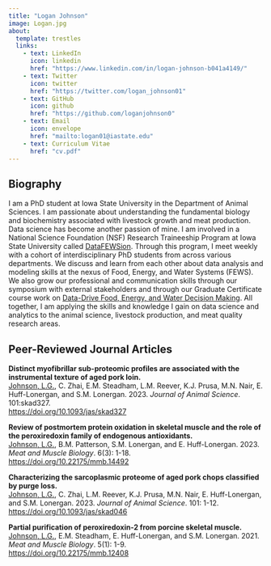 ```yaml
---
title: "Logan Johnson"
image: Logan.jpg
about:
  template: trestles
  links: 
    - text: LinkedIn
      icon: linkedin
      href: "https://www.linkedin.com/in/logan-johnson-b041a4149/"
    - text: Twitter
      icon: twitter
      href: "https://twitter.com/logan_johnson01"
    - text: GitHub
      icon: github
      href: "https://github.com/loganjohnson0"
    - text: Email
      icon: envelope
      href: "mailto:logan01@iastate.edu"
    - text: Curriculum Vitae
      href: "cv.pdf"
---
```


::: column-page
## Biography

I am a PhD student at Iowa State University in the Department of Animal Sciences. I am passionate about understanding the fundamental biology and biochemistry associated with livestock growth and meat production. Data science has become another passion of mine. I am involved in a National Science Foundation (NSF) Research Traineeship Program at Iowa State University called [DataFEWSion](https://datafewsion.iastate.edu). Through this program, I meet weekly with a cohort of interdisciplinary PhD students from across various departments. We discuss and learn from each other about data analysis and modeling skills at the nexus of Food, Energy, and Water Systems (FEWS). We also grow our professional and communication skills through our symposium with external stakeholders and through our Graduate Certificate course work on [Data-Drive Food, Energy, and Water Decision Making](https://datafewsion.iastate.edu/2468-2/). All together, I am applying the skills and knowledge I gain on data science and analytics to the animal science, livestock production, and meat quality research areas.

## Peer-Reviewed Journal Articles

**Distinct myofibrillar sub-proteomic profiles are associated with the instrumental texture of aged pork loin.**<br><u>Johnson, L.G.</u>, C. Zhai, E.M. Steadham, L.M. Reever, K.J. Prusa, M.N. Nair, E. Huff-Lonergan, and S.M. Lonergan. 2023. <em>Journal of Animal Science</em>. 101:skad327. <br><https://doi.org/10.1093/jas/skad327>

**Review of postmortem protein oxidation in skeletal muscle and the role of the peroxiredoxin family of endogenous antioxidants.** <br><u>Johnson, L.G.</u>, B.M. Patterson, S.M. Lonergan, and E. Huff-Lonergan. 2023. <em>Meat and Muscle Biology</em>. 6(3): 1-18.<br><https://doi.org/10.22175/mmb.14492>

**Characterizing the sarcoplasmic proteome of aged pork chops classified by purge loss.** <br><u>Johnson, L.G.</u>, C. Zhai, L.M. Reever, K.J. Prusa, M.N. Nair, E. Huff-Lonergan, and S.M. Lonergan. 2023. <em>Journal of Animal Science</em>. 101: 1-12.<br><https://doi.org/10.1093/jas/skad046>

**Partial purification of peroxiredoxin-2 from porcine skeletal muscle.** <br><u>Johnson, L.G.</u>, E.M. Steadham, E. Huff-Lonergan, and S.M. Lonergan. 2021. <em>Meat and Muscle Biology</em>. 5(1): 1-9. <br><https://doi.org/10.22175/mmb.12408>
:::
